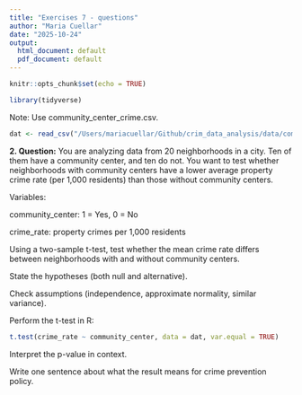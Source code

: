 ```yaml
---
title: "Exercises 7 - questions"
author: "Maria Cuellar"
date: "2025-10-24"
output:
  html_document: default
  pdf_document: default
---
```


```r
knitr::opts_chunk$set(echo = TRUE)
```

```r
library(tidyverse)
```

Note: Use community_center_crime.csv.

```r
dat <- read_csv("/Users/mariacuellar/Github/crim_data_analysis/data/community_center_crime.csv")
```

**2. Question:** You are analyzing data from 20 neighborhoods in a city. Ten of them have a community center, and ten do not. You want to test whether neighborhoods with community centers have a lower average property crime rate (per 1,000 residents) than those without community centers. 

Variables:

community_center: 1 = Yes, 0 = No

crime_rate: property crimes per 1,000 residents

Using a two-sample t-test, test whether the mean crime rate differs between neighborhoods with and without community centers.


State the hypotheses (both null and alternative).

Check assumptions (independence, approximate normality, similar variance).

Perform the t-test in R:

```r
t.test(crime_rate ~ community_center, data = dat, var.equal = TRUE)
```

Interpret the p-value in context.

Write one sentence about what the result means for crime prevention policy.


